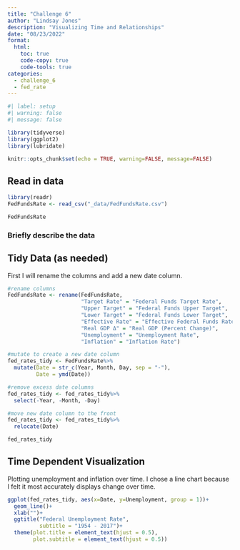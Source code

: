 ```yaml
---
title: "Challenge 6"
author: "Lindsay Jones"
description: "Visualizing Time and Relationships"
date: "08/23/2022"
format:
  html:
    toc: true
    code-copy: true
    code-tools: true
categories:
  - challenge_6
  - fed_rate
---
```


```r
#| label: setup
#| warning: false
#| message: false

library(tidyverse)
library(ggplot2)
library(lubridate)

knitr::opts_chunk$set(echo = TRUE, warning=FALSE, message=FALSE)
```

## Read in data


```r
library(readr)
FedFundsRate <- read_csv("_data/FedFundsRate.csv")

FedFundsRate
```

### Briefly describe the data

## Tidy Data (as needed)

First I will rename the columns and add a new date column.

```r
#rename columns
FedFundsRate <- rename(FedFundsRate, 
                       "Target Rate" = "Federal Funds Target Rate",
                       "Upper Target" = "Federal Funds Upper Target",
                       "Lower Target" = "Federal Funds Lower Target",
                       "Effective Rate" = "Effective Federal Funds Rate",
                       "Real GDP Δ" = "Real GDP (Percent Change)",
                       "Unemployment" = "Unemployment Rate",
                       "Inflation" = "Inflation Rate")

#mutate to create a new date column
fed_rates_tidy <- FedFundsRate%>%
  mutate(Date = str_c(Year, Month, Day, sep = "-"),
         Date = ymd(Date))

#remove excess date columns
fed_rates_tidy <- fed_rates_tidy%>%
  select(-Year, -Month, -Day)

#move new date column to the front
fed_rates_tidy <- fed_rates_tidy%>%
  relocate(Date)

fed_rates_tidy
```


## Time Dependent Visualization
Plotting unemployment and inflation over time. I chose a line chart because I felt it most accurately displays change over time.
```r
ggplot(fed_rates_tidy, aes(x=Date, y=Unemployment, group = 1))+
  geom_line()+
  xlab("")+
  ggtitle("Federal Unemployment Rate",
          subtitle = "1954 - 2017")+
  theme(plot.title = element_text(hjust = 0.5),
        plot.subtitle = element_text(hjust = 0.5))
```


